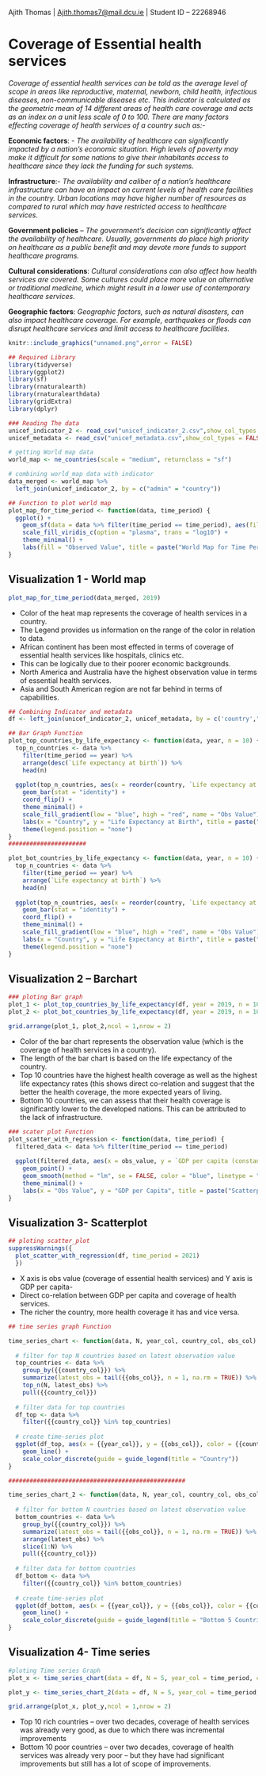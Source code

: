 Ajith Thomas \| [Ajith.thomas7\@mail.dcu.ie](mailto:Ajith.thomas7@mail.dcu.ie){.email} \| Student ID -- 22268946

# Coverage of Essential health services

*Coverage of essential health services can be told as the average level of scope in areas like reproductive, maternal, newborn, child health, infectious diseases, non-communicable diseases etc. This indicator is calculated as the geometric mean of 14 different areas of health care coverage and acts as an index on a unit less scale of 0 to 100. There are many factors effecting coverage of health services of a country such as:-*

**Economic factors**: - *The availability of healthcare can significantly impacted by a nation's economic situation. High levels of poverty may make it difficult for some nations to give their inhabitants access to healthcare since they lack the funding for such systems.*

**Infrastructure**:- *The availability and caliber of a nation's healthcare infrastructure can have an impact on current levels of health care facilities in the country. Urban locations may have higher number of resources as compared to rural which may have restricted access to healthcare services.*

**Government policies** -- *The government's decision can significantly affect the availability of healthcare. Usually, governments do place high priority on healthcare as a public benefit and may devote more funds to support healthcare programs.*

**Cultural considerations**: *Cultural considerations can also affect how health services are covered. Some cultures could place more value on alternative or traditional medicine, which might result in a lower use of contemporary healthcare services.*

**Geographic factors**: *Geographic factors, such as natural disasters, can also impact healthcare coverage. For example, earthquakes or floods can disrupt healthcare services and limit access to healthcare facilities.*

```{r echo=FALSE, out.width="100%"}

knitr::include_graphics("unnamed.png",error = FALSE)
```

```{r echo=FALSE,warning=FALSE, message=FALSE}
## Required Library
library(tidyverse)
library(ggplot2)
library(sf)
library(rnaturalearth)
library(rnaturalearthdata)
library(gridExtra)
library(dplyr)
```

```{r echo=FALSE}
### Reading The data
unicef_indicator_2 <- read_csv("unicef_indicator_2.csv",show_col_types = FALSE)
unicef_metadata <- read_csv("unicef_metadata.csv",show_col_types = FALSE)
```

```{r echo=FALSE}
# getting World map data
world_map <- ne_countries(scale = "medium", returnclass = "sf")
```

```{r echo=FALSE}
# combining world_map data with indicator
data_merged <- world_map %>%
  left_join(unicef_indicator_2, by = c("admin" = "country"))
```

```{r echo=FALSE}
## Function to plot world map
plot_map_for_time_period <- function(data, time_period) {
  ggplot() +
    geom_sf(data = data %>% filter(time_period == time_period), aes(fill = obs_value)) +
    scale_fill_viridis_c(option = "plasma", trans = "log10") +
    theme_minimal() +
    labs(fill = "Observed Value", title = paste("World Map for Time Period", time_period))
}

```

## Visualization 1 - World map

```{r echo=FALSE}
plot_map_for_time_period(data_merged, 2019)
```

-   Color of the heat map represents the coverage of health services in a country.
-   The Legend provides us information on the range of the color in relation to data.
-   African continent has been most effected in terms of coverage of essential health services like hospitals, clinics etc.
-   This can be logically due to their poorer economic backgrounds.
-   North America and Australia have the highest observation value in terms of essential health services.
-   Asia and South American region are not far behind in terms of capabilities.

```{r echo=FALSE}
## Combining Indicator and metadata
df <- left_join(unicef_indicator_2, unicef_metadata, by = c('country',"time_period" = "year"))

```

```{r echo=FALSE}
## Bar Graph Function
plot_top_countries_by_life_expectancy <- function(data, year, n = 10) {
  top_n_countries <- data %>%
    filter(time_period == year) %>%
    arrange(desc(`Life expectancy at birth`)) %>%
    head(n)
  
  ggplot(top_n_countries, aes(x = reorder(country, `Life expectancy at birth`), y = `Life expectancy at birth`, fill = obs_value)) +
    geom_bar(stat = "identity") +
    coord_flip() +
    theme_minimal() +
    scale_fill_gradient(low = "blue", high = "red", name = "Obs Value") +
    labs(x = "Country", y = "Life Expectancy at Birth", title = paste("Top", n, "Countries by Life Expectancy at Birth in", year)) +
    theme(legend.position = "none")
}
######################

plot_bot_countries_by_life_expectancy <- function(data, year, n = 10) {
  top_n_countries <- data %>%
    filter(time_period == year) %>%
    arrange(`Life expectancy at birth`) %>%
    head(n)
  
  ggplot(top_n_countries, aes(x = reorder(country, `Life expectancy at birth`), y = `Life expectancy at birth`, fill = obs_value)) +
    geom_bar(stat = "identity") +
    coord_flip() +
    theme_minimal() +
    scale_fill_gradient(low = "blue", high = "red", name = "Obs Value") +
    labs(x = "Country", y = "Life Expectancy at Birth", title = paste("Bot", n, "Countries by Life Expectancy at Birth in", year)) +
    theme(legend.position = "none")
}
```

## Visualization 2 -- Barchart

```{r echo=FALSE}
### ploting Bar graph
plot_1 <- plot_top_countries_by_life_expectancy(df, year = 2019, n = 10)
plot_2 <- plot_bot_countries_by_life_expectancy(df, year = 2019, n = 10)

grid.arrange(plot_1, plot_2,ncol = 1,nrow = 2)
```

-   Color of the bar chart represents the observation value (which is the coverage of health services in a country).
-   The length of the bar chart is based on the life expectancy of the country.
-   Top 10 countries have the highest health coverage as well as the highest life expectancy rates (this shows direct co-relation and suggest that the better the health coverage, the more expected years of living.
-   Bottom 10 countries, we can assess that their health coverage is significantly lower to the developed nations. This can be attributed to the lack of infrastructure.

```{r echo=FALSE}
### scater plot Function
plot_scatter_with_regression <- function(data, time_period) {
  filtered_data <- data %>% filter(time_period == time_period)
  
  ggplot(filtered_data, aes(x = obs_value, y = `GDP per capita (constant 2015 US$)`)) +
    geom_point() +
    geom_smooth(method = "lm", se = FALSE, color = "blue", linetype = "solid",na.rm = TRUE ) +
    theme_minimal() +
    labs(x = "Obs Value", y = "GDP per Capita", title = paste("Scatterplot with Linear Regression Line for Time Period", time_period))
}

```

## Visualization 3- Scatterplot

```{r echo=FALSE}
## ploting scatter_plot
suppressWarnings({
  plot_scatter_with_regression(df, time_period = 2021)
  })
```

-   X axis is obs value (coverage of essential health services) and Y axis is GDP per capita-
-   Direct co-relation between GDP per capita and coverage of health services.
-   The richer the country, more health coverage it has and vice versa.

```{r echo=FALSE}
## time series graph Function

time_series_chart <- function(data, N, year_col, country_col, obs_col) {
  
  # filter for top N countries based on latest observation value
  top_countries <- data %>%
    group_by({{country_col}}) %>%
    summarize(latest_obs = tail({{obs_col}}, n = 1, na.rm = TRUE)) %>%
    top_n(N, latest_obs) %>%
    pull({{country_col}})
  
  # filter data for top countries
  df_top <- data %>%
    filter({{country_col}} %in% top_countries)
  
  # create time-series plot
  ggplot(df_top, aes(x = {{year_col}}, y = {{obs_col}}, color = {{country_col}})) +
    geom_line() +
    scale_color_discrete(guide = guide_legend(title = "Country"))
}

##################################################

time_series_chart_2 <- function(data, N, year_col, country_col, obs_col) {
  
  # filter for bottom N countries based on latest observation value
  bottom_countries <- data %>%
    group_by({{country_col}}) %>%
    summarize(latest_obs = tail({{obs_col}}, n = 1, na.rm = TRUE)) %>%
    arrange(latest_obs) %>%
    slice(1:N) %>%
    pull({{country_col}})
  
  # filter data for bottom countries
  df_bottom <- data %>%
    filter({{country_col}} %in% bottom_countries)
  
  # create time-series plot
  ggplot(df_bottom, aes(x = {{year_col}}, y = {{obs_col}}, color = {{country_col}})) +
    geom_line() +
    scale_color_discrete(guide = guide_legend(title = "Bottom 5 Countries"))
}
```

## Visualization 4- Time series

```{r echo=FALSE}

#ploting Time series Graph
plot_x <- time_series_chart(data = df, N = 5, year_col = time_period, country_col = country, obs_col = obs_value)

plot_y <- time_series_chart_2(data = df, N = 5, year_col = time_period, country_col = country, obs_col = obs_value)

grid.arrange(plot_x, plot_y,ncol = 1,nrow = 2)

```

-   Top 10 rich countries -- over two decades, coverage of health services was already very good, as due to which there was incremental improvements\
-   Bottom 10 poor countries -- over two decades, coverage of health services was already very poor -- but they have had significant improvements but still has a lot of scope of improvements.
